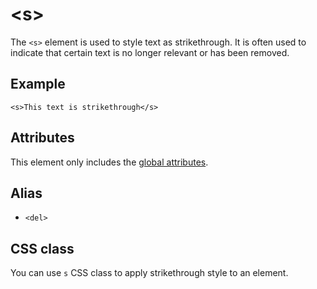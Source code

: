 # \<s>

The `<s>` element is used to style text as strikethrough. It is often used to indicate that certain text is no longer relevant or has been removed.

## Example

```ziyy
<s>This text is strikethrough</s>
```

## Attributes

This element only includes the [global attributes](../globals.mdx).

## Alias

- `<del>`

## CSS class

You can use `s` CSS class to apply strikethrough style to an element.
